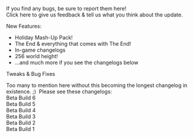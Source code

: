 If you find any bugs, be sure to report them here!  
Click here to give us feedback & tell us what you think about the update.  
  

New Features:

-   Holiday Mash-Up Pack!
-   The End & everything that comes with The End!
-   In-game changelogs
-   256 world height!
-   ...and much more if you see the changelogs below

Tweaks & Bug Fixes

Too many to mention here without this becoming the longest changelog in existence. ;)  Please see these changelogs:  
Beta Build 6  
Beta Build 5  
Beta Build 4  
Beta Build 3  
Beta Build 2  
Beta Build 1